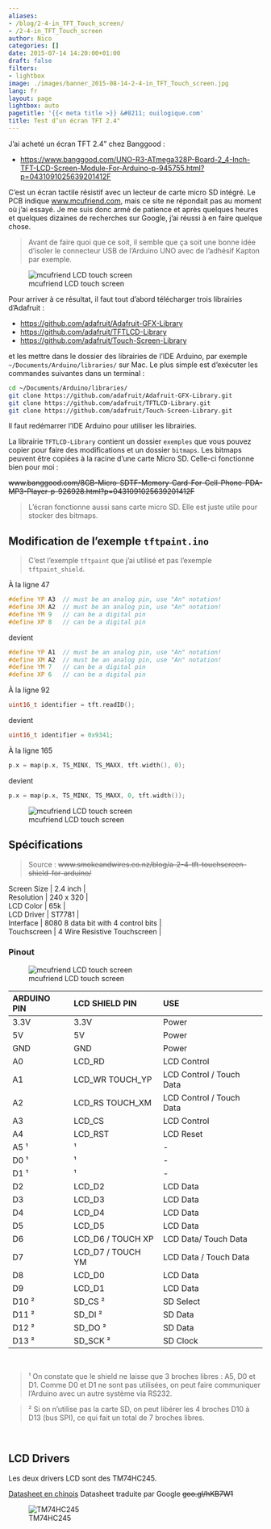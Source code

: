 ```yaml
---
aliases:
- /blog/2-4-in_TFT_Touch_screen/
- /2-4-in_TFT_Touch_screen
author: Nico
categories: []
date: 2015-07-14 14:20:00+01:00
draft: false
filters:
- lightbox
image: ./images/banner_2015-08-14-2-4-in_TFT_Touch_screen.jpg
lang: fr
layout: page
lightbox: auto
pagetitle: '{{< meta title >}} &#8211; ouilogique.com'
title: Test d’un écran TFT 2.4"
---
```


J’ai acheté un écran TFT 2.4" chez Banggood :

-   <https://www.banggood.com/UNO-R3-ATmega328P-Board-2_4-Inch-TFT-LCD-Screen-Module-For-Arduino-p-945755.html?p=0431091025639201412F>

C’est un écran tactile résistif avec un lecteur de carte micro SD intégré. Le PCB indique [www.mcufriend.com](https://www.mcufriend.com), mais ce site ne répondait pas au moment où j’ai essayé. Je me suis donc armé de patience et après quelques heures et quelques dizaines de recherches sur Google, j’ai réussi à en faire quelque chose.

> Avant de faire quoi que ce soit, il semble que ça soit une bonne idée d’isoler le connecteur USB de l’Arduino UNO avec de l’adhésif Kapton par exemple.

![mcufriend LCD touch screen][1]

Pour arriver à ce résultat, il faut tout d’abord télécharger trois librairies d’Adafruit :

-   <https://github.com/adafruit/Adafruit-GFX-Library>
-   <https://github.com/adafruit/TFTLCD-Library>
-   <https://github.com/adafruit/Touch-Screen-Library>

et les mettre dans le dossier des librairies de l’IDE Arduino, par exemple `~/Documents/Arduino/libraries/` sur Mac. Le plus simple est d’exécuter les commandes suivantes dans un terminal :

```bash
cd ~/Documents/Arduino/libraries/
git clone https://github.com/adafruit/Adafruit-GFX-Library.git
git clone https://github.com/adafruit/TFTLCD-Library.git
git clone https://github.com/adafruit/Touch-Screen-Library.git
```

Il faut redémarrer l’IDE Arduino pour utiliser les librairies.

La librairie `TFTLCD-Library` contient un dossier `exemples` que vous pouvez copier pour faire des modifications et un dossier `bitmaps`. Les bitmaps peuvent être copiées à la racine d’une carte Micro SD. Celle-ci fonctionne bien pour moi :

~~www.banggood.com/8GB-Micro-SDTF-Memory-Card-For-Cell-Phone-PDA-MP3-Player-p-926928.html?p=0431091025639201412F~~

> L’écran fonctionne aussi sans carte micro SD. Elle est juste utile pour stocker des bitmaps.

## Modification de l’exemple `tftpaint.ino`

> C’est l’exemple `tftpaint` que j’ai utilisé et pas l’exemple `tftpaint_shield`.

À la ligne 47

```c++
#define YP A3  // must be an analog pin, use "An" notation!
#define XM A2  // must be an analog pin, use "An" notation!
#define YM 9   // can be a digital pin
#define XP 8   // can be a digital pin
```

devient

```c++
#define YP A1  // must be an analog pin, use "An" notation!
#define XM A2  // must be an analog pin, use "An" notation!
#define YM 7   // can be a digital pin
#define XP 6   // can be a digital pin
```


À la ligne 92

```c++
uint16_t identifier = tft.readID();
```

devient

```c++
uint16_t identifier = 0x9341;
```


À la ligne 165

```c++
p.x = map(p.x, TS_MINX, TS_MAXX, tft.width(), 0);
```

devient

```c++
p.x = map(p.x, TS_MINX, TS_MAXX, 0, tft.width());
```


![mcufriend LCD touch screen][2]

## Spécifications

> Source : ~~www.smokeandwires.co.nz/blog/a-2-4-tft-touchscreen-shield-for-arduino/~~

| Screen Size | 2.4 inch |
| Resolution | 240 x 320 |
| LCD Color | 65k |
| LCD Driver | ST7781 |
| Interface | 8080 8 data bit with 4 control bits |
| Touchscreen | 4 Wire Resistive Touchscreen |

### Pinout

![mcufriend LCD touch screen][3]

| ARDUINO PIN | LCD SHIELD PIN    | USE                      |
| :---------- | :---------------- | :----------------------- |
| 3.3V        | 3.3V              | Power                    |
| 5V          | 5V                | Power                    |
| GND         | GND               | Power                    |
| A0          | LCD_RD            | LCD Control              |
| A1          | LCD_WR TOUCH_YP   | LCD Control / Touch Data |
| A2          | LCD_RS TOUCH_XM   | LCD Control / Touch Data |
| A3          | LCD_CS            | LCD Control              |
| A4          | LCD_RST           | LCD Reset                |
| A5 ¹        | ¹                 | -                        |
| D0 ¹        | ¹                 | -                        |
| D1 ¹        | ¹                 | -                        |
| D2          | LCD_D2            | LCD Data                 |
| D3          | LCD_D3            | LCD Data                 |
| D4          | LCD_D4            | LCD Data                 |
| D5          | LCD_D5            | LCD Data                 |
| D6          | LCD_D6 / TOUCH XP | LCD Data/ Touch Data     |
| D7          | LCD_D7 / TOUCH YM | LCD Data / Touch Data    |
| D8          | LCD_D0            | LCD Data                 |
| D9          | LCD_D1            | LCD Data                 |
| D10 ²       | SD_CS ²           | SD Select                |
| D11 ²       | SD_DI ²           | SD Data                  |
| D12 ²       | SD_DO ²           | SD Data                  |
| D13 ²       | SD_SCK ²          | SD Clock                 |

&nbsp;

> ¹ On constate que le shield ne laisse que 3 broches libres : A5, D0 et D1. Comme D0 et D1 ne sont pas utilisées, on peut faire communiquer l’Arduino avec un autre système via RS232.

> ² Si on n’utilise pas la carte SD, on peut libérer les 4 broches D10 à D13 (bus SPI), ce qui fait un total de 7 broches libres.

&nbsp;

## LCD Drivers

Les deux drivers LCD sont des TM74HC245.

[Datasheet en chinois](https://www.szjdf.net/Private/ProductFiles/595775de665f4acba6a1.pdf)
Datasheet traduite par Google ~~goo.gl/hKB7W1~~

![TM74HC245][4]

[1]: ./images/2-4-in_TFT_Touch_screen_front.jpg
[2]: ./images/2-4-in_TFT_Touch_screen_ouilogique_com.jpg
[3]: ./images/2-4-in_TFT_Touch_screen_back.jpg
[4]: ./images/2-4-in_TFT_Touch_screen_ouilogique_TM74HC245_videoinverse.jpg
